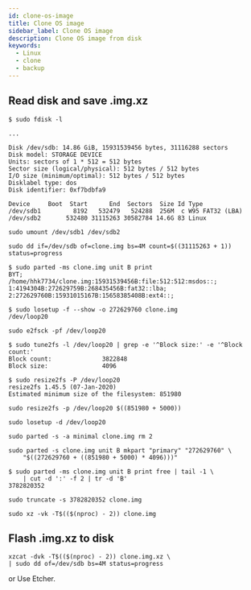 ```yaml
---
id: clone-os-image
title: Clone OS image
sidebar_label: Clone OS image
description: Clone OS image from disk
keywords:
  - Linux
  - clone
  - backup
---
```


## Read disk and save .img.xz

```shell {1,8,15}
$ sudo fdisk -l

...

Disk /dev/sdb: 14.86 GiB, 15931539456 bytes, 31116288 sectors
Disk model: STORAGE DEVICE
Units: sectors of 1 * 512 = 512 bytes
Sector size (logical/physical): 512 bytes / 512 bytes
I/O size (minimum/optimal): 512 bytes / 512 bytes
Disklabel type: dos
Disk identifier: 0xf7bdbfa9

Device     Boot  Start      End  Sectors  Size Id Type
/dev/sdb1         8192   532479   524288  256M  c W95 FAT32 (LBA)
/dev/sdb2       532480 31115263 30582784 14.6G 83 Linux
```

```shell
sudo umount /dev/sdb1 /dev/sdb2
```

```shell
sudo dd if=/dev/sdb of=clone.img bs=4M count=$((31115263 + 1)) status=progress
```

```shell {1}
$ sudo parted -ms clone.img unit B print
BYT;
/home/hhk7734/clone.img:15931539456B:file:512:512:msdos::;
1:4194304B:272629759B:268435456B:fat32::lba;
2:272629760B:15931015167B:15658385408B:ext4::;
```

```shell {1}
$ sudo losetup -f --show -o 272629760 clone.img
/dev/loop20
```

```shell
sudo e2fsck -pf /dev/loop20
```

```shell {1}
$ sudo tune2fs -l /dev/loop20 | grep -e '^Block size:' -e '^Block count:'
Block count:              3822848
Block size:               4096
```

```shell {1}
$ sudo resize2fs -P /dev/loop20
resize2fs 1.45.5 (07-Jan-2020)
Estimated minimum size of the filesystem: 851980
```

```shell
sudo resize2fs -p /dev/loop20 $((851980 + 5000))
```

```shell
sudo losetup -d /dev/loop20
```

```shell
sudo parted -s -a minimal clone.img rm 2
```

```shell
sudo parted -s clone.img unit B mkpart "primary" "272629760" \
    "$((272629760 + ((851980 + 5000) * 4096)))"
```

```shell {1-2}
$ sudo parted -ms clone.img unit B print free | tail -1 \
    | cut -d ':' -f 2 | tr -d 'B'
3782820352
```

```shell
sudo truncate -s 3782820352 clone.img
```

```shell
sudo xz -vk -T$(($(nproc) - 2)) clone.img
```

## Flash .img.xz to disk

```shell
xzcat -dvk -T$(($(nproc) - 2)) clone.img.xz \
| sudo dd of=/dev/sdb bs=4M status=progress
```

or Use Etcher.
